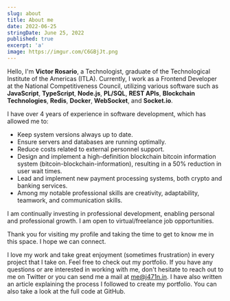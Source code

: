 ```yaml
---
slug: about
title: About me
date: 2022-06-25
stringDate: June 25, 2022
published: true
excerpt: 'a'
image: https://imgur.com/C6GBjJt.png
---
```


Hello, I'm **Victor Rosario**, a Technologist, graduate of the Technological Institute of the Americas (ITLA). Currently, I work as a Frontend Developer at the National Competitiveness Council, utilizing various software such as **JavaScript**, **TypeScript**, **Node.js**, **PL/SQL**, **REST APIs**, **Blockchain Technologies**, **Redis**, **Docker**, **WebSocket**, and **Socket.io**.

I have over 4 years of experience in software development, which has allowed me to:

- Keep system versions always up to date.
- Ensure servers and databases are running optimally.
- Reduce costs related to external personnel support.
- Design and implement a high-definition blockchain bitcoin information system (bitcoin-blockchain-information), resulting in a 50% reduction in user wait times.
- Lead and implement new payment processing systems, both crypto and banking services.
- Among my notable professional skills are creativity, adaptability, teamwork, and communication skills.

I am continually investing in professional development, enabling personal and professional growth. I am open to virtual/freelance job opportunities.

Thank you for visiting my profile and taking the time to get to know me in this space. I hope we can connect.

I love my work and take great enjoyment (sometimes frustration) in every project that I take on. Feel free to check out my portfolio. If you have any questions or are interested in working with me, don't hesitate to reach out to me on Twitter or you can send me a mail at me@j471n.in. I have also written an article explaining the process I followed to create my portfolio. You can also take a look at the full code at GitHub.
